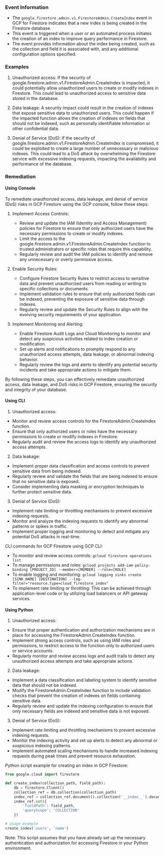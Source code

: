 
### Event Information

- The `google.firestore.admin.v1.FirestoreAdmin.CreateIndex` event in GCP for Firestore indicates that a new index is being created in the Firestore database.
- This event is triggered when a user or an automated process initiates the creation of an index to improve query performance in Firestore.
- The event provides information about the index being created, such as the collection and field it is associated with, and any additional configuration options specified.


### Examples

1. Unauthorized access: If the security of google.firestore.admin.v1.FirestoreAdmin.CreateIndex is impacted, it could potentially allow unauthorized users to create or modify indexes in Firestore. This could lead to unauthorized access to sensitive data stored in the database.

2. Data leakage: A security impact could result in the creation of indexes that expose sensitive data to unauthorized users. This could happen if the impacted function allows the creation of indexes on fields that should not be indexed, such as personally identifiable information or other confidential data.

3. Denial of Service (DoS): If the security of google.firestore.admin.v1.FirestoreAdmin.CreateIndex is compromised, it could be exploited to create a large number of unnecessary or malicious indexes. This could lead to a DoS attack by overwhelming the Firestore service with excessive indexing requests, impacting the availability and performance of the database.

### Remediation

#### Using Console

To remediate unauthorized access, data leakage, and denial of service (DoS) risks in GCP Firestore using the GCP console, follow these steps:

1. Implement Access Controls:
   - Review and update the IAM (Identity and Access Management) policies for Firestore to ensure that only authorized users have the necessary permissions to create or modify indexes.
   - Limit the access to the google.firestore.admin.v1.FirestoreAdmin.CreateIndex function to trusted administrators or specific roles that require this capability.
   - Regularly review and audit the IAM policies to identify and remove any unnecessary or overly permissive access.

2. Enable Security Rules:
   - Configure Firestore Security Rules to restrict access to sensitive data and prevent unauthorized users from reading or writing to specific collections or documents.
   - Implement validation rules to ensure that only authorized fields can be indexed, preventing the exposure of sensitive data through indexes.
   - Regularly review and update the Security Rules to align with the evolving security requirements of your application.

3. Implement Monitoring and Alerting:
   - Enable Firestore Audit Logs and Cloud Monitoring to monitor and detect any suspicious activities related to index creation or modification.
   - Set up alerts and notifications to promptly respond to any unauthorized access attempts, data leakage, or abnormal indexing behavior.
   - Regularly review the logs and alerts to identify any potential security incidents and take appropriate actions to mitigate them.

By following these steps, you can effectively remediate unauthorized access, data leakage, and DoS risks in GCP Firestore, ensuring the security and integrity of your database.

#### Using CLI

1. Unauthorized access:
- Monitor and review access controls for the FirestoreAdmin.CreateIndex function.
- Ensure that only authorized users or roles have the necessary permissions to create or modify indexes in Firestore.
- Regularly audit and review the access logs to identify any unauthorized access attempts.

2. Data leakage:
- Implement proper data classification and access controls to prevent sensitive data from being indexed.
- Regularly review and validate the fields that are being indexed to ensure that no sensitive data is exposed.
- Consider implementing data masking or encryption techniques to further protect sensitive data.

3. Denial of Service (DoS):
- Implement rate limiting or throttling mechanisms to prevent excessive indexing requests.
- Monitor and analyze the indexing requests to identify any abnormal patterns or spikes in traffic.
- Implement proper logging and monitoring to detect and mitigate any potential DoS attacks in real-time.

CLI commands for GCP Firestore using GCP CLI:
- To monitor and review access controls: `gcloud firestore operations list`
- To manage permissions and roles: `gcloud projects add-iam-policy-binding [PROJECT_ID] --member=[MEMBER] --role=[ROLE]`
- To enable logging and monitoring: `gcloud logging sinks create [SINK_NAME] [DESTINATION] --log-filter="resource.type=cloud_firestore_index"`
- To implement rate limiting or throttling: This can be achieved through application-level code or by utilizing load balancers or API gateway services.

#### Using Python

1. Unauthorized access:
- Ensure that proper authentication and authorization mechanisms are in place for accessing the FirestoreAdmin.CreateIndex function.
- Implement strong access controls, such as using IAM roles and permissions, to restrict access to the function only to authorized users or service accounts.
- Regularly monitor and review access logs and audit trails to detect any unauthorized access attempts and take appropriate actions.

2. Data leakage:
- Implement a data classification and labeling system to identify sensitive data that should not be indexed.
- Modify the FirestoreAdmin.CreateIndex function to include validation checks that prevent the creation of indexes on fields containing sensitive data.
- Regularly review and update the indexing configuration to ensure that only necessary fields are indexed and sensitive data is not exposed.

3. Denial of Service (DoS):
- Implement rate limiting and throttling mechanisms to prevent excessive indexing requests.
- Monitor the indexing activity and set up alerts to detect any abnormal or suspicious indexing patterns.
- Implement automated scaling mechanisms to handle increased indexing requests during peak times and prevent resource exhaustion.

Python script example for creating an index in GCP Firestore:

```python
from google.cloud import firestore

def create_index(collection_path, field_path):
    db = firestore.Client()
    collection_ref = db.collection(collection_path)
    index_ref = collection_ref.document().collection('__index__').document()
    index_ref.set({
        'fieldPath': field_path,
        'queryScope': 'COLLECTION'
    })

# Usage example
create_index('users', 'name')
```

Note: This script assumes that you have already set up the necessary authentication and authorization for accessing Firestore in your Python environment.

